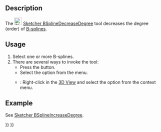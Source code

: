 <languages/>
<translate>

<!--T:14-->
{{Docnav
|[[Sketcher_BSplineIncreaseDegree|Increase B-Spline Degree]]
|[[Sketcher_BSplineIncreaseKnotMultiplicity|Increase Knot Multiplicity]]
|[[Sketcher_Workbench|Sketcher]]
|IconL=Sketcher_BSplineIncreaseDegree.svg
|IconR=Sketcher_BSplineIncreaseKnotMultiplicity.svg
|IconC=Workbench_Sketcher.svg
}}

<!--T:1-->
{{GuiCommand
|Name=Sketcher BSplineDecreaseDegree
|MenuLocation=Sketch → B-Spline Tools → Decrease B-Spline Degree
|Workbenches=[[Sketcher_Workbench|Sketcher]]
|Version=0.19
|SeeAlso=[[Sketcher_BSplineIncreaseDegree|Sketcher BSplineIncreaseDegree]]
}}

==Description== <!--T:4-->

<!--T:10-->
The [[Image:Sketcher_BSplineDecreaseDegree.svg|24px]] [[Sketcher_BSplineDecreaseDegree|Sketcher BSplineDecreaseDegree]]  tool decreases the degree (order) of [[B-Splines|B-splines]].

==Usage== <!--T:5-->

<!--T:17-->
# Select one or more B-splines.
# There are several ways to invoke the tool:
#* Press the {{Button|[[Image:Sketcher_BSplineDecreaseDegree.svg|16px]] [[Sketcher_BSplineDecreaseDegree|Decrease B-Spline Degree]]}} button.
#* Select the {{MenuCommand|Sketch → B-Spline Tools → [[Image:Sketcher_BSplineDecreaseDegree.svg|16px]] Decrease B-Spline Degree}} option from the menu.
#* {{Version|1.0}}: Right-click in the [[3D_View|3D View]] and select the {{MenuCommand|[[Image:Sketcher_BSplineDecreaseDegree.svg|16px]] Decrease B-Spline Degree}} option from the context menu.

==Example== <!--T:26-->

<!--T:27-->
See [[Sketcher_BSplineIncreaseDegree#Example|Sketcher BSplineIncreaseDegree]].


<!--T:8-->
{{Docnav
|[[Sketcher_BSplineIncreaseDegree|Increase B-Spline Degree]]
|[[Sketcher_BSplineIncreaseKnotMultiplicity|Increase Knot Multiplicity]]
|[[Sketcher_Workbench|Sketcher]]
|IconL=Sketcher_BSplineIncreaseDegree.svg
|IconR=Sketcher_BSplineIncreaseKnotMultiplicity.svg
|IconC=Workbench_Sketcher.svg
}}

</translate>
{{Sketcher_Tools_navi{{#translation:}}}}
{{Userdocnavi{{#translation:}}}}